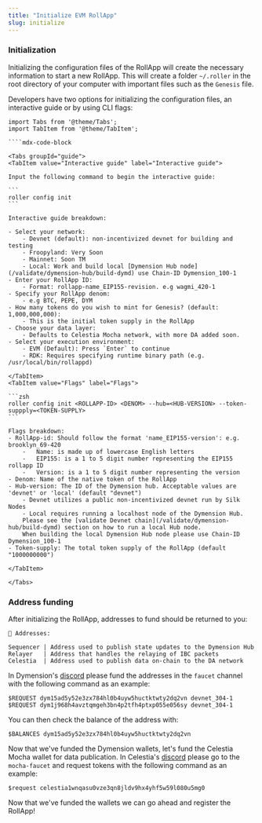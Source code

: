 ```yaml
---
title: "Initialize EVM RollApp"
slug: initialize
---
```


### Initialization

Initializing the configuration files of the RollApp will create the necessary information to start a new RollApp. This will create a folder `~/.roller` in the root directory of your computer with important files such as the `Genesis` file.

Developers have two options for initializing the configuration files, an interactive guide or by using CLI flags:

`````mdx-code-block
import Tabs from '@theme/Tabs';
import TabItem from '@theme/TabItem';

````mdx-code-block

<Tabs groupId="guide">
<TabItem value="Interactive guide" label="Interactive guide">

Input the following command to begin the interactive guide:

```
roller config init
```

Interactive guide breakdown:

- Select your network:
    - Devnet (default): non-incentivized devnet for building and testing
    - Froopyland: Very Soon
    - Mainnet: Soon TM
    - Local: Work and build local [Dymension Hub node](/validate/dymension-hub/build-dymd) use Chain-ID Dymension_100-1
- Enter your RollApp ID:
    - Format: rollapp-name_EIP155-revision. e.g wagmi_420-1
- Specify your RollApp denom:
    - e.g BTC, PEPE, DYM
- How many tokens do you wish to mint for Genesis? (default: 1,000,000,000):
    - This is the initial token supply in the RollApp
- Choose your data layer:
    - Defaults to Celestia Mocha network, with more DA added soon.
- Select your execution environment:
    - EVM (Default): Press `Enter` to continue
    - RDK: Requires specifying runtime binary path (e.g. /usr/local/bin/rollappd)

</TabItem>
<TabItem value="Flags" label="Flags">

```zsh
roller config init <ROLLAPP-ID> <DENOM> --hub=<HUB-VERSION> --token-suppply=<TOKEN-SUPPLY>
```

Flags breakdown:
- RollApp-id: Should follow the format 'name_EIP155-version': e.g. brooklyn_69-420
    -   Name: is made up of lowercase English letters
    -   EIP155: is a 1 to 5 digit number representing the EIP155 rollapp ID
    -   Version: is a 1 to 5 digit number representing the version
- Denom: Name of the native token of the RollApp
- Hub-version: The ID of the Dymension hub. Acceptable values are 'devnet' or 'local' (default "devnet")
    - Devnet utilizes a public non-incentivized devnet run by Silk Nodes
    - Local requires running a localhost node of the Dymension Hub.
    Please see the [validate Devnet chain](/validate/dymension-hub/build-dymd) section on how to run a local Hub node.
    When building the local Dymension Hub node please use Chain-ID Dymension_100-1
- Token-supply: The total token supply of the RollApp (default "1000000000")

</TabItem>

</Tabs>
`````

### Address funding

After initializing the RollApp, addresses to fund should be returned to you:

```
🔑 Addresses:

Sequencer | Address used to publish state updates to the Dymension Hub
Relayer   | Address that handles the relaying of IBC packets
Celestia  | Address used to publish data on-chain to the DA network
```

In Dymension's [discord](https://discord.gg/dymension) please fund the addresses in the `faucet` channel with the following command as an example:

```
$REQUEST dym15ad5y52e3zx784hl0b4uyw5huctktwty2dq2vn devnet_304-1
$REQUEST dym1j968h4avztqmgeh3bn4p2tfh4ptxp055e056sy devnet_304-1
```

You can then check the balance of the address with:

```
$BALANCES dym15ad5y52e3zx784hl0b4uyw5huctktwty2dq2vn
```

Now that we've funded the Dymension wallets, let's fund the Celestia Mocha wallet for data publication. In Celestia's [discord](https://discord.com/invite/YsnTPcSfWQ)
please go to the `mocha-faucet` and request tokens with the following command as an example:

```
$request celestia1wnqasu0vze3qn8jldv9hx4yhf5w59l080u5mg0
```

Now that we've funded the wallets we can go ahead and register the RollApp!
